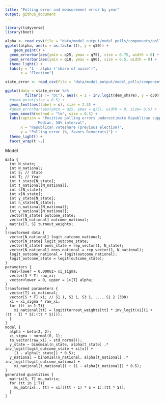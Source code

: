 ```yaml
---
title: "Polling error and measurement error by year"
output: github_document
---
```


```r
library(tidyverse)
library(boot)
```

```r
alpha <- read_csv(file = "data/model_output/model_polls/components/polling_error_measurement_error/by_year_alpha.Rds")
ggplot(alpha, aes(x = as.factor(t), y = q50)) +
    geom_point() +
  geom_errorbar(aes(ymin = q25, ymax = q75), size = 0.75, width = 0) +
  geom_errorbar(aes(ymin = q10, ymax = q90), size = 0.5, width = 0) +
  theme_light() +
  labs(y = "1 - alpha ('share of noise')",
       x = "Election")
```


```r
state_error <- read_csv(file = "data/model_output/model_polls/components/polling_error_measurement_error/by_year_state_error.Rds")

ggplot(data = state_error %>%
         filter(s != "DC"), aes(x = 1 - inv.logit(dem_share), y = q50)) +
  #geom_point(size = 0.5) +
  geom_text(aes(label = s), size = 2.5) +
  #geom_errorbar(aes(ymin = q25, ymax = q75), width = 0, size= 0.5) +
  geom_smooth(method = "lm", size = 0.5) +
  labs(caption = "Positive polling errors underestimate Republican support
               Median, 50% interval",
       x = "Republican voteshare (previous election)",
       y = "Polling error (%, favors Democrats)") +
  theme_light() +
  facet_wrap(t ~.)

```

Model

```
data {
  int N_state;
  int N_national;
  int S; // State
  int T; // Year
  int t_state[N_state];
  int t_national[N_national];
  int s[N_state];
  int x[N_state];
  int y_state[N_state];
  int n_state[N_state];
  int n_national[N_national];
  int y_national[N_national];
  vector[N_state] outcome_state;
  vector[N_national] outcome_national;
  matrix[T, S] turnout_weights;
}
transformed data {
  vector[N_national] logit_outcome_national;
  vector[N_state] logit_outcome_state;
  vector[N_state] ones_state = rep_vector(1, N_state);
  vector[N_national] ones_national = rep_vector(1, N_national);
  logit_outcome_national = logit(outcome_national);
  logit_outcome_state = logit(outcome_state);
}
parameters {
  real<lower = 0.00001> xi_sigma;
  vector[S * T] raw_xi;
  vector<lower = 0, upper = 1>[T] alpha;
}
transformed parameters {
  vector[T] xi_national;
  vector[S * T] xi; // S1 1, S2 1, S3 1, ..., S1 2 (300)
  xi = xi_sigma * raw_xi;
  for (tt in 1:T){
    xi_national[tt] = logit(turnout_weights[tt] * inv_logit(xi[(1 + (tt - 1) * S):(tt * S)]));
  }
}
model {
  alpha ~ beta(2, 2);
  xi_sigma ~ normal(0, 1);
  to_vector(raw_xi) ~ std_normal();
  y_state ~ binomial(n_state, alpha[t_state] .* inv_logit(logit_outcome_state + xi[x]) +
    (1 - alpha[t_state]) * 0.5);
  y_national ~ binomial(n_national, alpha[t_national] .* inv_logit(logit_outcome_national +
    xi_national[t_national]) + (1 - alpha[t_national]) * 0.5);
}
generated quantities {
  matrix[S, T] mu_matrix;
  for (tt in 1:T){
    mu_matrix[:, tt] = xi[((tt - 1) * S + 1):(tt * S)];
  }
}
```